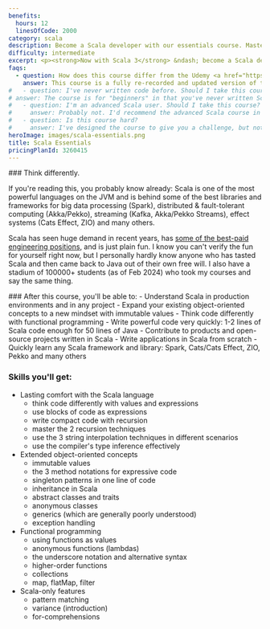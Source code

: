 ```yaml
---
benefits:
  hours: 12
  linesOfCode: 2000
category: scala
description: Become a Scala developer with our essentials course. Master the fundamentals of Scala and functional programming through clear lessons, practical exercises, and a smooth learning curve. Ideal for those with some programming experience, this course will quickly equip you with essential skills to enhance your coding toolkit.
difficulty: intermediate
excerpt: <p><strong>Now with Scala 3</strong> &ndash; become a Scala developer by mastering the essentials of Scala and functional programming with our comprehensive, hands-on course &ndash; <a href="/courses/scala-essentials-old">also available for Scala 2</a></p>
faqs:
  - question: How does this course differ from the Udemy <a href="https://www.udemy.com/course/rock-the-jvm-scala-for-beginners" target="_blank" rel="noreferrer">Scala & Functional Programming Essentials</a> course?
    answer: This course is a fully re-recorded and updated version of the Udemy course, featuring additional content, lessons, exercises, and code. It offers a smoother learning curve and is specifically designed for Scala 3, reflecting its future direction.
#   - question: I've never written code before. Should I take this course? It says it's for beginners.
# answer: The course is for "beginners" in that you've never written Scala before, but the course already assumes existing programming experience. I don't talk too much about the absolute basics, like what's a variable, an object or a method. I assume you know what they are, and I quickly move to how Scala works with them.
#   - question: I'm an advanced Scala user. Should I take this course?
#     answer: Probably not. I'd recommend the advanced Scala course in this case. I'm willing to bet that there are at least 3 topics or techniques in the advanced course you did not know, even if you've written Scala for 10 years.
#   - question: Is this course hard?
#     answer: I've designed the course to give you a challenge, but not too much that it becomes frustrating. In case you struggle with something, we have a whole group on Slack for discussions, and I'm responsive.
heroImage: images/scala-essentials.png
title: Scala Essentials
pricingPlanId: 3260415
---
```



<CourseLayout>
<Fragment slot="goal">
### Think differently.

If you're reading this, you probably know already: Scala is one of the most powerful languages on the JVM and is behind some of the best libraries and frameworks for big data processing (Spark), distributed & fault-tolerant computing (Akka/Pekko), streaming (Kafka, Akka/Pekko Streams), effect systems (Cats Effect, ZIO) and many others.

Scala has seen huge demand in recent years, has [some of the best-paid engineering positions](https://insights.stackoverflow.com/survey/2019#work-_-salary-and-experience-by-language), and is just plain fun. I know you can't verify the fun for yourself right now, but I personally hardly know anyone who has tasted Scala and then came back to Java out of their own free will. I also have a stadium of 100000+ students (as of Feb 2024) who took my courses and say the same thing.

</Fragment>
<Fragment slot="skills">
### After this course, you'll be able to:
- Understand Scala in production environments and in any project
- Expand your existing object-oriented concepts to a new mindset with immutable values
- Think code differently with functional programming
- Write powerful code very quickly: 1-2 lines of Scala code enough for 50 lines of Java
- Contribute to products and open-source projects written in Scala
- Write applications in Scala from scratch
- Quickly learn any Scala framework and library: Spark, Cats/Cats Effect, ZIO, Pekko and many others

### Skills you'll get:

- Lasting comfort with the Scala language
  - think code differently with values and expressions
  - use blocks of code as expressions
  - write compact code with recursion
  - master the 2 recursion techniques
  - use the 3 string interpolation techniques in different scenarios
  - use the compiler's type inference effectively
- Extended object-oriented concepts
  - immutable values
  - the 3 method notations for expressive code
  - singleton patterns in one line of code
  - inheritance in Scala
  - abstract classes and traits
  - anonymous classes
  - generics (which are generally poorly understood)
  - exception handling
- Functional programming
  - using functions as values
  - anonymous functions (lambdas)
  - the underscore notation and alternative syntax
  - higher-order functions
  - collections
  - map, flatMap, filter
- Scala-only features
  - pattern matching
  - variance (introduction)
  - for-comprehensions

</Fragment>
</CourseLayout>
